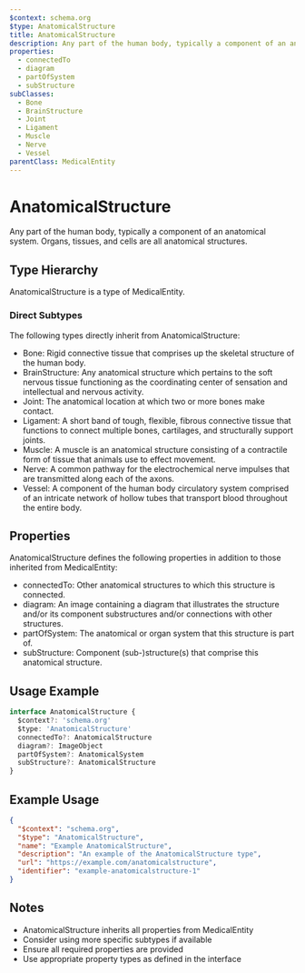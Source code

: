 ```yaml
---
$context: schema.org
$type: AnatomicalStructure
title: AnatomicalStructure
description: Any part of the human body, typically a component of an anatomical system. Organs, tissues, and cells are all anatomical structures.
properties:
  - connectedTo
  - diagram
  - partOfSystem
  - subStructure
subClasses:
  - Bone
  - BrainStructure
  - Joint
  - Ligament
  - Muscle
  - Nerve
  - Vessel
parentClass: MedicalEntity
---
```


# AnatomicalStructure

Any part of the human body, typically a component of an anatomical system. Organs, tissues, and cells are all anatomical structures.

## Type Hierarchy

AnatomicalStructure is a type of MedicalEntity.

### Direct Subtypes

The following types directly inherit from AnatomicalStructure:

- Bone: Rigid connective tissue that comprises up the skeletal structure of the human body.
- BrainStructure: Any anatomical structure which pertains to the soft nervous tissue functioning as the coordinating center of sensation and intellectual and nervous activity.
- Joint: The anatomical location at which two or more bones make contact.
- Ligament: A short band of tough, flexible, fibrous connective tissue that functions to connect multiple bones, cartilages, and structurally support joints.
- Muscle: A muscle is an anatomical structure consisting of a contractile form of tissue that animals use to effect movement.
- Nerve: A common pathway for the electrochemical nerve impulses that are transmitted along each of the axons.
- Vessel: A component of the human body circulatory system comprised of an intricate network of hollow tubes that transport blood throughout the entire body.

## Properties

AnatomicalStructure defines the following properties in addition to those inherited from MedicalEntity:

- connectedTo: Other anatomical structures to which this structure is connected.
- diagram: An image containing a diagram that illustrates the structure and/or its component substructures and/or connections with other structures.
- partOfSystem: The anatomical or organ system that this structure is part of.
- subStructure: Component (sub-)structure(s) that comprise this anatomical structure.

## Usage Example

```typescript
interface AnatomicalStructure {
  $context?: 'schema.org'
  $type: 'AnatomicalStructure'
  connectedTo?: AnatomicalStructure
  diagram?: ImageObject
  partOfSystem?: AnatomicalSystem
  subStructure?: AnatomicalStructure
}
```

## Example Usage

```json
{
  "$context": "schema.org",
  "$type": "AnatomicalStructure",
  "name": "Example AnatomicalStructure",
  "description": "An example of the AnatomicalStructure type",
  "url": "https://example.com/anatomicalstructure",
  "identifier": "example-anatomicalstructure-1"
}
```

## Notes

- AnatomicalStructure inherits all properties from MedicalEntity
- Consider using more specific subtypes if available
- Ensure all required properties are provided
- Use appropriate property types as defined in the interface
